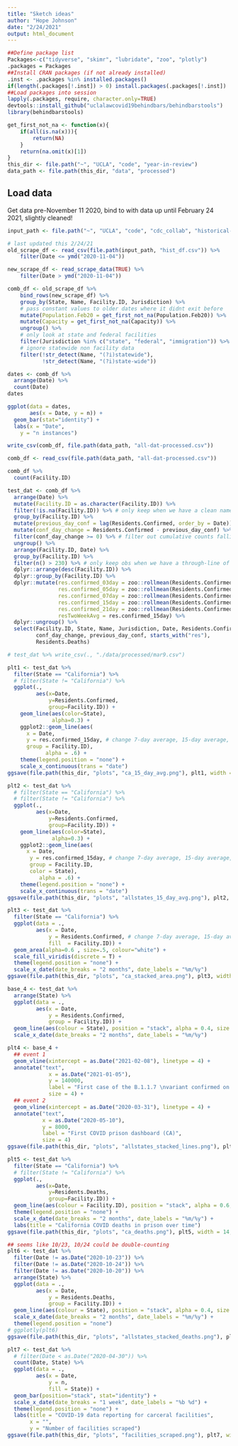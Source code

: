 ```yaml
---
title: "Sketch ideas"
author: "Hope Johnson"
date: "2/24/2021"
output: html_document
---
```


```r
##Define package list
Packages<-c("tidyverse", "skimr", "lubridate", "zoo", "plotly")
.packages = Packages
##Install CRAN packages (if not already installed)
.inst <- .packages %in% installed.packages()
if(length(.packages[!.inst]) > 0) install.packages(.packages[!.inst])
##Load packages into session 
lapply(.packages, require, character.only=TRUE)
devtools::install_github("uclalawcovid19behindbars/behindbarstools")
library(behindbarstools)

get_first_not_na <- function(x){
    if(all(is.na(x))){
        return(NA)
    }
    return(na.omit(x)[1])
}
this_dir <- file.path("~", "UCLA", "code", "year-in-review")
data_path <- file.path(this_dir, "data", "processed")
```

## Load data

Get data pre-November 11 2020, bind to with data up until February 24 2021, slightly cleaned! 

```r
input_path <- file.path("~", "UCLA", "code", "cdc_collab", "historical-aggregate-counts")

# last updated this 2/24/21
old_scrape_df <- read_csv(file.path(input_path, "hist_df.csv")) %>%
    filter(Date <= ymd("2020-11-04"))

new_scrape_df <- read_scrape_data(TRUE) %>%
    filter(Date > ymd("2020-11-04"))

comb_df <- old_scrape_df %>%
    bind_rows(new_scrape_df) %>%
    group_by(State, Name, Facility.ID, Jurisdiction) %>%
    # pass constant values to older dates where it didnt exit before
    mutate(Population.Feb20 = get_first_not_na(Population.Feb20)) %>%
    mutate(Capacity = get_first_not_na(Capacity)) %>%
    ungroup() %>%
    # only look at state and federal facilities
    filter(Jurisdiction %in% c("state", "federal", "immigration")) %>%
    # ignore statewide non facility data
    filter(!str_detect(Name, "(?i)statewide"),
           !str_detect(Name, "(?i)state-wide"))

dates <- comb_df %>%
  arrange(Date) %>%
  count(Date)
dates

ggplot(data = dates, 
       aes(x = Date, y = n)) +
  geom_bar(stat="identity") +
  labs(x = "Date",
    y = "n instances")

write_csv(comb_df, file.path(data_path, "all-dat-processed.csv"))
```

```r
comb_df <- read_csv(file.path(data_path, "all-dat-processed.csv"))

comb_df %>%
  count(Facility.ID)
```

```r
test_dat <- comb_df %>%
  arrange(Date) %>% 
  mutate(Facility.ID = as.character(Facility.ID)) %>%
  filter(!is.na(Facility.ID)) %>% # only keep when we have a clean name
  group_by(Facility.ID) %>%
  mutate(previous_day_conf = lag(Residents.Confirmed, order_by = Date)) %>%
  mutate(conf_day_change = Residents.Confirmed - previous_day_conf) %>%
  filter(conf_day_change >= 0) %>% # filter out cumulative counts falling
  ungroup() %>%
  arrange(Facility.ID, Date) %>%
  group_by(Facility.ID) %>%
  filter(n() > 230) %>% # only keep obs when we have a through-line of historical data
  dplyr::arrange(desc(Facility.ID)) %>% 
  dplyr::group_by(Facility.ID) %>% 
  dplyr::mutate(res.confirmed_03day = zoo::rollmean(Residents.Confirmed, k = 3, fill = "extend"),
                res.confirmed_05day = zoo::rollmean(Residents.Confirmed, k = 5, fill = "extend"),
                res.confirmed_07day = zoo::rollmean(Residents.Confirmed, k = 7, fill = "extend"),
                res.confirmed_15day = zoo::rollmean(Residents.Confirmed, k = 15, fill = "extend"),
                res.confirmed_21day = zoo::rollmean(Residents.Confirmed, k = 21, fill = "extend"),
                resTwoWeekAvg = res.confirmed_15day) %>% 
  dplyr::ungroup() %>%
  select(Facility.ID, State, Name, Jurisdiction, Date, Residents.Confirmed, 
         conf_day_change, previous_day_conf, starts_with("res"),
         Residents.Deaths)

# test_dat %>% write_csv(., "./data/processed/mar9.csv")

plt1 <- test_dat %>% 
  filter(State == "California") %>%
  # filter(State != "California") %>%
  ggplot(., 
         aes(x=Date, 
             y=Residents.Confirmed, 
             group=Facility.ID)) + 
    geom_line(aes(color=State), 
              alpha=0.3) + 
    ggplot2::geom_line(aes(
      x = Date, 
      y = res.confirmed_15day, # change 7-day average, 15-day average, etc here
      group = Facility.ID),
            alpha = .6) +
    theme(legend.position = "none") + 
    scale_x_continuous(trans = "date") 
ggsave(file.path(this_dir, "plots", "ca_15_day_avg.png"), plt1, width = 14, height = 10)

plt2 <- test_dat %>% 
  # filter(State == "California") %>%
  # filter(State != "California") %>%
  ggplot(., 
         aes(x=Date, 
             y=Residents.Confirmed, 
             group=Facility.ID)) + 
    geom_line(aes(color=State), 
              alpha=0.3) + 
    ggplot2::geom_line(aes(
      x = Date, 
       y = res.confirmed_15day, # change 7-day average, 15-day average, etc here
       group = Facility.ID,
       color = State),
          alpha = .6) +
    theme(legend.position = "none") + 
    scale_x_continuous(trans = "date") 
ggsave(file.path(this_dir, "plots", "allstates_15_day_avg.png"), plt2, width = 14, height = 10)

plt3 <- test_dat %>% 
  filter(State == "California") %>%
  ggplot(data = ., 
         aes(x = Date, 
             y = Residents.Confirmed, # change 7-day average, 15-day average, etc here
             fill  = Facility.ID)) +
  geom_area(alpha=0.6 , size=.5, colour="white") +
  scale_fill_viridis(discrete = T) +
  theme(legend.position = "none") +
  scale_x_date(date_breaks = "2 months", date_labels = "%m/%y")
ggsave(file.path(this_dir, "plots", "ca_stacked_area.png"), plt3, width = 14, height = 10)

base_4 <- test_dat %>% 
  arrange(State) %>%
  ggplot(data = ., 
         aes(x = Date, 
             y = Residents.Confirmed, 
             group = Facility.ID)) +
  geom_line(aes(colour = State), position = "stack", alpha = 0.4, size = 0.5) + 
  scale_x_date(date_breaks = "2 months", date_labels = "%m/%y") 

plt4 <- base_4 + 
  ## event 1
  geom_vline(xintercept = as.Date("2021-02-08"), linetype = 4) + 
  annotate("text", 
             x = as.Date("2021-01-05"), 
             y = 140000, 
             label = "First case of the B.1.1.7 \nvariant confirmed on Feb 8", 
             size = 4) + 
  ## event 2
  geom_vline(xintercept = as.Date("2020-03-31"), linetype = 4) + 
  annotate("text", 
           x = as.Date("2020-05-10"), 
           y = 8000, 
           label = "First COVID prison dashboard (CA)", 
           size = 4)
ggsave(file.path(this_dir, "plots", "allstates_stacked_lines.png"), plt4, width = 14, height = 10)

plt5 <- test_dat %>% 
  filter(State == "California") %>%
  # filter(State != "California") %>%
  ggplot(., 
         aes(x=Date, 
             y=Residents.Deaths, 
             group=Facility.ID)) + 
  geom_line(aes(colour = Facility.ID), position = "stack", alpha = 0.6, size = 0.5) + 
  theme(legend.position = "none") + 
  scale_x_date(date_breaks = "2 months", date_labels = "%m/%y") + 
  labs(title = "California COVID deaths in prison over time")
ggsave(file.path(this_dir, "plots", "ca_deaths.png"), plt5, width = 14, height = 10)

## seems like 10/23, 10/24 could be double-counting
plt6 <- test_dat %>% 
  filter(Date != as.Date("2020-10-23")) %>%
  filter(Date != as.Date("2020-10-24")) %>%
  filter(Date != as.Date("2020-10-20")) %>%
  arrange(State) %>%
  ggplot(data = ., 
         aes(x = Date, 
             y = Residents.Deaths, 
             group = Facility.ID)) +
  geom_line(aes(colour = State), position = "stack", alpha = 0.4, size = 0.5) + 
  scale_x_date(date_breaks = "2 months", date_labels = "%m/%y") + 
  theme(legend.position = "none")
# ggplotly(plt6)
ggsave(file.path(this_dir, "plots", "allstates_stacked_deaths.png"), plt6, width = 14, height = 10)

plt7 <- test_dat %>%
  # filter(Date < as.Date("2020-04-30")) %>%
  count(Date, State) %>%
  ggplot(data = ., 
         aes(x = Date, 
             y = n, 
             fill = State)) +
  geom_bar(position="stack", stat="identity") + 
  scale_x_date(date_breaks = "1 week", date_labels = "%b %d") + 
  theme(legend.position = "none") + 
  labs(title = "COVID-19 data reporting for carceral facilities",
       x = "",
       y = "Number of facilities scraped")
ggsave(file.path(this_dir, "plots", "facilities_scraped.png"), plt7, width = 14, height = 10)
```